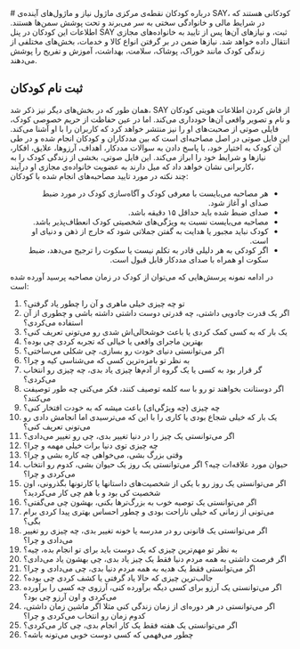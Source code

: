 <div style={{direction: 'rtl', textAlign: 'justify'}}>
# درباره‌ کودکان
نقطه‌ی مرکزی ماژول نیاز و ماژول‌های آینده‌ی SAY، کودکانی هستند که در شرایط مالی و خانوادگی سختی به سر می‌برند و تحت پوشش سمن‌ها هستند. اطلاعات این کودکان در پنل SAY ثبت، و نیازهای آن‌ها پس از تایید به خانواده‌های مجازی انتقال داده خواهد شد. نیازها ضمن در بر گرفتن انواع کالا و خدمات، بخش‌های مختلفی از زندگی کودک مانند خوراک، پوشاک، سلامت، بهداشت، آموزش و تفریح را پوشش می‌دهند.

## ثبت نام کودکان
همان طور که در بخش‌های دیگر نیز ذکر شد،  SAY از فاش کردن اطلاعات هویتی کودکان و نام  و تصویر واقعی آن‌ها خودداری می‌کند. اما در عین حفاظت از حریم خصوصی کودک، فایلی صوتی از صحبت‌های او را نیز منتشر خواهد کرد که کاربران را با او آشنا می‌کند. این فایل صوتی در اصل مصاحبه‌ای است که بین مددکاران و کودکان انجام شده و در طی آن کودک به اختیار خود، با پاسخ دادن به سوالات مددکار، اهداف، آرزوها، علایق، افکار، نیازها و شرایط خود را ابراز می‌کند. این فایل صوتی، بخشی از زندگی کودک را به کاربرانی نشان خواهد داد که میل دارند به عضویت خانواده‌ی مجازی او درآیند،  
چند نکته در مورد تایید مصاحبه‌های انجام شده با کودکان:
<div dir="rtl" style={{textAlign: 'right', paddingRight: '20px', marginRight: 0}}>
  <ul>
    <li> هر مصاحبه می‌بایست با معرفی کودک و آگاه‌سازی کودک در مورد ضبط صدای او آغاز شود.</li>
    <li> صدای ضبط‌ شده باید حداقل ۱۵ دقیقه باشد. </li>
    <li> مصاحبه می‌بایست نسبت به ویژگی‌های شخصیتی کودک انعطاف‌پذیر باشد. </li>
    <li> کودک نباید مجبور یا هدایت به‌ گفتن جملاتی شود که خارج از ذهن و دنیای او است.</li>
    <li> اگر کودکی به هر دلیلی قادر به تکلم نیست یا سکوت را ترجیح می‌دهد، ضبط سکوت او همراه با صدای مددکار قابل قبول است.</li>
  </ul>
</div>

در ادامه نمونه پرسش‌هایی که می‌توان از کودک در زمان مصاحبه پرسید آورده شده است:
1.	تو چه چیزی خیلی ماهری و آن را چطور یاد گرفتی؟
2.	اگر یک قدرت جادویی داشتی، چه قدرتی دوست داشتی داشته باشی و چطوری از آن استفاده می‌کردی؟
3.	یک بار که به کسی کمک کردی یا باعث خوشحالی‌اش شدی رو می‌تونی تعریف کنی؟
4.	بهترین ماجرای واقعی یا خیالی که تجربه کردی چی بوده؟
5.	اگر می‌توانستی دنیای خودت رو بسازی، چی شکلی می‌ساختی؟
6.	به نظر تو بامزه‌ترین کسی که می‌شناسی کیه و چرا؟
7.	گر قرار بود به کسی یا یک گروه از آدم‌ها چیزی یاد بدی، چه چیزی رو انتخاب می‌کردی؟
8.	اگر دوستانت بخواهند تو رو با سه کلمه توصیف کنند، فکر می‌کنی چه طور توصیفت می‌کنند؟
9.	چه چیزی (چه ویژگی‌ای) باعث میشه که به خودت افتخار کنی؟
10.	یک بار که خیلی شجاع بودی یا کاری را با این که می‌ترسیدی اما انجامش دادی رو می‌تونی تعریف کنی؟
11.	اگر می‌توانستی یک چیز را در دنیا تغییر بدی، چی رو تغییر می‌دادی؟
12.	چه چیزی توی دنیا برات خیلی مهمه و چرا؟
13.	وقتی بزرگ بشی، می‌خواهی چه کاره بشی و چرا؟
14.	حیوان مورد علاقه‌ات چیه؟ اگر می‌توانستی یک روز یک حیوان بشی، کدوم رو انتخاب می‌کردی و چرا؟
15.	اگر می‌توانستی یک روز رو با یکی از شخصیت‌های داستانها یا کارتونها بگذرونی، اون شخصیت کی بود و با هم چی کار می‌کردید؟
16.	اگر می‌توانستی یک توصیه خوب به بزرگ‌ترها بکنی، بهشون چی می‌گفتی؟
17.	می‌تونی از زمانی که خیلی ناراحت بودی و چطور احساس بهتری پیدا کردی برام بگی؟
18.	اگر می‌توانستی یک قانونی رو در مدرسه یا خونه تغییر بدی، چه چیزی رو تغییر می‌دادی و چرا؟
19.	به نظر تو مهم‌ترین چیزی که یک دوست باید برای تو انجام بده، چیه؟
20.	اگر فرصت داشتی به همه مردم دنیا فقط یک چیز یاد بدی، چی بهشون یاد می‌دادی؟
21.	اگر می‌توانستی فقط یک هدیه به همه مردم دنیا بدی، چی می‌دادی و چرا؟
22.	جالب‌ترین چیزی که حالا یاد گرفتی یا کشف کردی چی بوده؟
23.	اگر می‌توانستی یک آرزو برای کسی دیگه برآورده کنی، آرزوی چه کسی را برآورده می‌کردی و اون آرزو چی بود؟
24.	اگر می‌توانستی در هر دوره‌ای از زمان زندگی کنی مثلا اگر ماشین زمان داشتی، کدوم زمان رو انتخاب می‌کردی و چرا؟
25.	اگر می‌توانستی یک هفته فقط یک کار انجام بدی، چی کار می‌کردی؟
26.	چطور می‌فهمی که کسی دوست خوبی می‌تونه باشه؟

</div>
